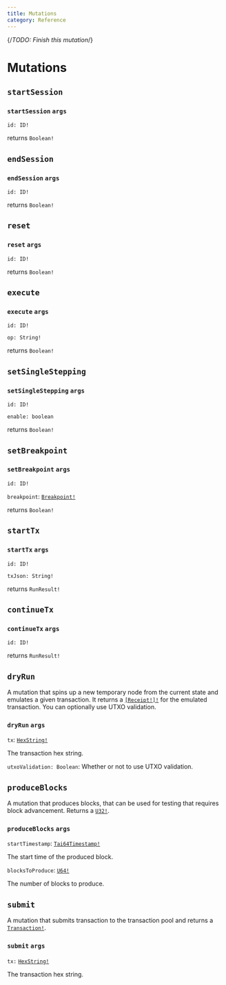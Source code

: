 ```yaml
---
title: Mutations
category: Reference
---
```


{/*TODO: Finish this mutation*/}

# Mutations

## `startSession`

### `startSession` `args`

`id: ID!`

returns `Boolean!`

## `endSession`

### `endSession` `args`

`id: ID!`

returns `Boolean!`

## `reset`

### `reset` `args`

`id: ID!`

returns `Boolean!`

## `execute`

### `execute` `args`

`id: ID!`

`op: String!`

returns `Boolean!`

## `setSingleStepping`

### `setSingleStepping` `args`

`id: ID!`

`enable: boolean`

returns `Boolean!`

## `setBreakpoint`

### `setBreakpoint` `args`

`id: ID!`

`breakpoint`: [`Breakpoint!`](/docs/reference/objects/#breakpoint)

returns `Boolean!`

## `startTx`

### `startTx` `args`

`id: ID!`

`txJson: String!`

returns `RunResult!`

## `continueTx`

### `continueTx` `args`

`id: ID!`

returns `RunResult!`

## `dryRun`

A mutation that spins up a new temporary node from the current state and emulates a given transaction.
It returns a [`[Receipt!]!`](/docs/reference/objects/#receipt) for the emulated transaction.
You can optionally use UTXO validation.

### `dryRun` `args`

`tx`: [`HexString!`](/docs/reference/scalars/#hexstring)

The transaction hex string.

`utxoValidation: Boolean`:
Whether or not to use UTXO validation.

## `produceBlocks`

A mutation that produces blocks, that can be used for testing that requires block advancement. Returns a [`U32!`](/docs/reference/scalars/#u32).

### `produceBlocks` `args`

`startTimestamp`: [`Tai64Timestamp!`](/docs/reference/scalars/#tai64timestamp)

The start time of the produced block.

`blocksToProduce`: [`U64!`](/docs/reference/scalars/#u64)

The number of blocks to produce.

## `submit`

A mutation that submits transaction to the transaction pool and returns a [`Transaction!`](/docs/reference/objects/#transaction).

### `submit` `args`

`tx:` [`HexString!`](/docs/reference/scalars/#hexstring)

The transaction hex string.
